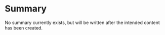 # Summary

No summary currently exists, but will be written after the intended content has been created.
